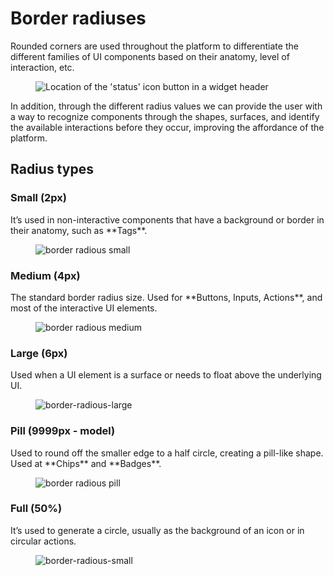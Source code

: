 

<Meta title="Foundations/Border radiuses" />

# Border radiuses

Rounded corners are used throughout the platform to differentiate the different families of UI components based on their anatomy, level of interaction, etc.

<Figure>
  <img
    alt="Location of the 'status' icon button in a widget header"
    src="img/border-radiuses-15x.png"
  />
</Figure>

In addition, through the different radius values we can provide the user with a way to recognize components through the shapes, surfaces, and identify the available interactions before they occur, improving the affordance of the platform.

## Radius types

### Small (2px)

<Row>
  <Col sm={6}>
    It’s used in non-interactive components that have a background or border in
    their anatomy, such as **Tags**.
  </Col>
  <Col sm={6}>
    <Figure>
      <img alt="border radious small" src="img/small-15x.png" />
    </Figure>
  </Col>
</Row>

### Medium (4px)

<Row>
  <Col sm={6}>
    The standard border radius size. Used for **Buttons, Inputs, Actions**, and
    most of the interactive UI elements.
  </Col>
  <Col sm={6}>
    <Figure>
      <img alt="border radious medium" src="img/medium-15x.png" />
    </Figure>
  </Col>
</Row>

### Large (6px)

<Row>
  <Col sm={6}>
    Used when a UI element is a surface or needs to float above the underlying
    UI.
  </Col>
  <Col sm={6}>
    <Figure>
      <img alt="border-radious-large" src="img/large-15x.png" />
    </Figure>
  </Col>
</Row>

### Pill (9999px - model)

<Row>
  <Col sm={6}>
    Used to round off the smaller edge to a half circle, creating a pill-like
    shape. Used at **Chips** and **Badges**.
  </Col>
  <Col sm={6}>
    <Figure>
      <img alt="border radious pill" src="img/pill-15x.png" />
    </Figure>
  </Col>
</Row>

### Full (50%)

<Row>
  <Col sm={6}>
    It’s used to generate a circle, usually as the background of an icon or in
    circular actions.
  </Col>
  <Col sm={6}>
    <Figure>
      <img alt="border-radious-small" src="img/full-15x.png" />
    </Figure>
  </Col>
</Row>
